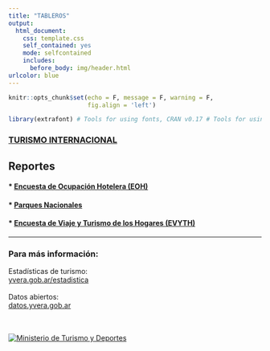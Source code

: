 ```yaml
---
title: "TABLEROS"
output:
  html_document:
    css: template.css
    self_contained: yes
    mode: selfcontained
    includes:
      before_body: img/header.html
urlcolor: blue
---
```


```r
knitr::opts_chunk$set(echo = F, message = F, warning = F, 
                      fig.align = 'left')

library(extrafont) # Tools for using fonts, CRAN v0.17 # Tools for using fonts, CRAN v0.17

```


### [TURISMO INTERNACIONAL](https://tableros.yvera.tur.ar/turismo_internacional/)


## Reportes

#### * [Encuesta de Ocupación Hotelera (EOH)](https://tableros.yvera.tur.ar/reportes/eoh/EOH-mayo-2021.html)

#### * [Parques Nacionales](https://tableros.yvera.tur.ar/reportes/parques/ficha_parques_nacionales.html)

#### * [Encuesta de Viaje y Turismo de los Hogares (EVYTH)](https://tableros.yvera.tur.ar/reportes/evyth/ficha_trimestral_evyth.html)

---


<body>
  <h3>Para más información:</h3>
    <p style="text-align: left;">
  Estadísticas de turismo:   <br>
<a href="https://yvera.gob.ar/estadistica">yvera.gob.ar/estadistica</a>
  <br><br>
  Datos abiertos:   <br>
<a href="http://datos.yvera.gob.ar/">datos.yvera.gob.ar</a>
  <br>  
  </p>
  <br>
  <a href="https://www.argentina.gob.ar/turismoydeportes"><img src="img/escudo.png" title="Ministerio de Turismo y Deportes" /></a> 
    </body>